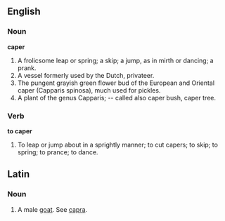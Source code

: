 ==English==

===Noun===

'''caper'''

#A frolicsome leap or spring; a skip; a jump, as in mirth or dancing; a prank.
#A vessel formerly used by the Dutch, privateer.
#The pungent grayish green flower bud of the European and Oriental caper (Capparis spinosa), much used for pickles.
#A plant of the genus Capparis; -- called also caper bush, caper tree.

===Verb===

'''to caper'''

#To leap or jump about in a sprightly manner; to cut capers; to skip; to spring; to prance; to dance.
==Latin==
===Noun===
#A male [[goat]]. See [[capra]].